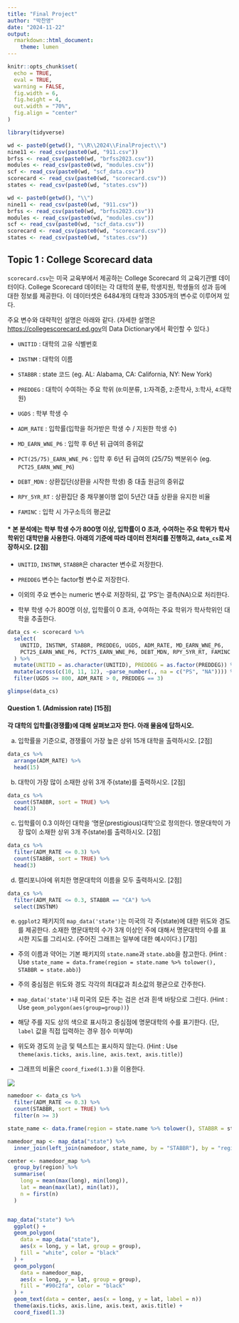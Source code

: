 ```yaml
---
title: "Final Project"
author: "박찬영"
date: "2024-11-22"
output:
  rmarkdown::html_document:
    theme: lumen
---
```


<style>
  .answer{
    background-color: #f8f9fa;
    color: #343a40;
    font-family: 'Arial', sans-serif;
    font-size: 16px;
    line-height: 1.5;
    padding: 10px 15px;
    border-left: 4px solid #007bff;
    border-radius: 5px;
    margin: 15px auto;
    max-width: 800px;
    word-break: break-word;
  }
  </style>

```r
knitr::opts_chunk$set(
  echo = TRUE,
  eval = TRUE,
  warning = FALSE,
  fig.width = 6,
  fig.height = 4,
  out.width = "70%",
  fig.align = "center"
)
```

```r
library(tidyverse)
```

```r
wd <- paste0(getwd(), "\\R\\2024\\FinalProject\\")
nine11 <- read_csv(paste0(wd, "911.csv"))
brfss <- read_csv(paste0(wd, "brfss2023.csv"))
modules <- read_csv(paste0(wd, "modules.csv"))
scf <- read_csv(paste0(wd, "scf_data.csv"))
scorecard <- read_csv(paste0(wd, "scorecard.csv"))
states <- read_csv(paste0(wd, "states.csv"))
```

```r
wd <- paste0(getwd(), "\\")
nine11 <- read_csv(paste0(wd, "911.csv"))
brfss <- read_csv(paste0(wd, "brfss2023.csv"))
modules <- read_csv(paste0(wd, "modules.csv"))
scf <- read_csv(paste0(wd, "scf_data.csv"))
scorecard <- read_csv(paste0(wd, "scorecard.csv"))
states <- read_csv(paste0(wd, "states.csv"))
```


## Topic 1 : College Scorecard data
`scorecard.csv`는 미국 교육부에서 제공하는 College Scorecard 의 교육기관별 데이터이다. College Scorecard 데이터는 각 대학의 분류, 학생지원, 학생들의 성과 등에 대한 정보를 제공한다. 이 데이터셋은 6484개의 대학과 3305개의 변수로 이루어져 있다.


주요 변수와 대략적인 설명은 아래와 같다. (자세한 설명은 <a href="https://collegescorecard.ed.gov">https://collegescorecard.ed.gov</a>의 Data Dictionary에서 확인할 수 있다.)

* `UNITID` : 대학의 고유 식별번호

* `INSTNM` : 대학의 이름

* `STABBR` : state 코드 (eg. AL: Alabama, CA: California, NY: New York)

* `PREDDEG` : 대학이 수여하는 주요 학위 (`0`:미분류, `1`:자격증, `2`:준학사, `3`:학사, `4`:대학원)

* `UGDS` : 학부 학생 수

* `ADM_RATE` : 입학률(입학을 허가받은 학생 수 / 지원한 학생 수)

* `MD_EARN_WNE_P6` : 입학 후 6년 뒤 급여의 중위값

* `PCT(25/75)_EARN_WNE_P6` : 입학 후 6년 뒤 급여의 (25/75) 백분위수 (eg. `PCT25_EARN_WNE_P6`)

* `DEBT_MDN` : 상환집단(상환을 시작한 학생) 중 대출 원금의 중위값

* `RPY_5YR_RT` : 상환집단 중 채무불이행 없이 5년간 대출 상환을 유지한 비율

* `FAMINC` : 입학 시 가구소득의 평균값



#### **\* 본 분석에는 학부 학생 수가 800명 이상, 입학률이 0 초과, 수여하는 주요 학위가 학사학위인 대학만을 사용한다. 아래의 기준에 따라 데이터 전처리를 진행하고, `data_cs`로 저장하시오. [2점]**

* `UNITID`, `INSTNM`, `STABBR`은 character 변수로 저장한다.

* `PREDDEG` 변수는 factor형 변수로 저장한다.

* 이외의 주요 변수는 numeric 변수로 저장하되, 값 ’PS’는 결측(NA)으로 처리한다.

* 학부 학생 수가 800명 이상, 입학률이 0 초과, 수여하는 주요 학위가 학사학위인 대학을 추출한다.


```r
data_cs <- scorecard %>%
  select(
    UNITID, INSTNM, STABBR, PREDDEG, UGDS, ADM_RATE, MD_EARN_WNE_P6,
    PCT25_EARN_WNE_P6, PCT75_EARN_WNE_P6, DEBT_MDN, RPY_5YR_RT, FAMINC
  ) %>%
  mutate(UNITID = as.character(UNITID), PREDDEG = as.factor(PREDDEG)) %>%
  mutate(across(c(10, 11, 12), ~parse_number(., na = c("PS", "NA")))) %>%
  filter(UGDS >= 800, ADM_RATE > 0, PREDDEG == 3)

glimpse(data_cs)
```

#### **Question 1. (Admission rate) [15점]**
**각 대학의 입학률(경쟁률)에 대해 살펴보고자 한다. 아래 물음에 답하시오.**



a. 입학률을 기준으로, 경쟁률이 가장 높은 상위 15개 대학을 출력하시오. [2점]

```r
data_cs %>%
  arrange(ADM_RATE) %>%
  head(15)
```

b. 대학이 가장 많이 소재한 상위 3개 주(state)를 출력하시오. [2점]

```r
data_cs %>%
  count(STABBR, sort = TRUE) %>%
  head(3)
```

c. 입학률이 0.3 이하인 대학을 ’명문(prestigious)대학’으로 정의한다. 명문대학이 가장 많이 소재한 상위 3개 주(state)를 출력하시오. [2점]

```r
data_cs %>%
  filter(ADM_RATE <= 0.3) %>%
  count(STABBR, sort = TRUE) %>%
  head(3)
```

d. 캘리포니아에 위치한 명문대학의 이름을 모두 출력하시오. [2점]

```r
data_cs %>%
  filter(ADM_RATE <= 0.3, STABBR == "CA") %>%
  select(INSTNM)
```

e. `ggplot2` 패키지의 `map_data('state')`는 미국의 각 주(state)에 대한 위도와 경도를 제공한다. 소재한 명문대학의 수가 3개 이상인 주에 대해서 명문대학의 수를 표시한 지도를 그리시오. (주어진 그래프는 일부에 대한 예시이다.) [7점]

* 주의 이름과 약어는 기본 패키지의 `state.name`과 `state.abb`을 참고한다. (Hint : Use `state_name = data.frame(region = state.name %>% tolower(), STABBR = state.abb)`)

* 주의 중심점은 위도와 경도 각각의 최대값과 최소값의 평균으로 간주한다.

* `map_data('state')`내 미국의 모든 주는 검은 선과 흰색 바탕으로 그린다. (Hint : Use `geom_polygon(aes(group=group))`)

* 해당 주를 지도 상의 색으로 표시하고 중심점에 명문대학의 수를 표기한다. (단, `label` 값을 직접 입력하는 경우 점수 미부여)

* 위도와 경도의 눈금 및 텍스트는 표시하지 않는다. (Hint : Use `theme(axis.ticks, axis.line, axis.text, axis.title)`)

* 그래프의 비율은 `coord_fixed(1.3)`을 이용한다.

<img src="\img1.png">

```r
namedoor <- data_cs %>%
  filter(ADM_RATE <= 0.3) %>%
  count(STABBR, sort = TRUE) %>%
  filter(n >= 3)

state_name <- data.frame(region = state.name %>% tolower(), STABBR = state.abb)

namedoor_map <- map_data("state") %>%
  inner_join(left_join(namedoor, state_name, by = "STABBR"), by = "region")

center <- namedoor_map %>%
  group_by(region) %>%
  summarise(
    long = mean(max(long), min(long)),
    lat = mean(max(lat), min(lat)),
    n = first(n)
  )


map_data("state") %>%
  ggplot() +
  geom_polygon(
    data = map_data("state"),
    aes(x = long, y = lat, group = group),
    fill = "white", color = "black"
  ) +
  geom_polygon(
    data = namedoor_map,
    aes(x = long, y = lat, group = group),
    fill = "#90c2fa", color = "black"
  ) +
  geom_text(data = center, aes(x = long, y = lat, label = n))
  theme(axis.ticks, axis.line, axis.text, axis.title) +
  coord_fixed(1.3)

```